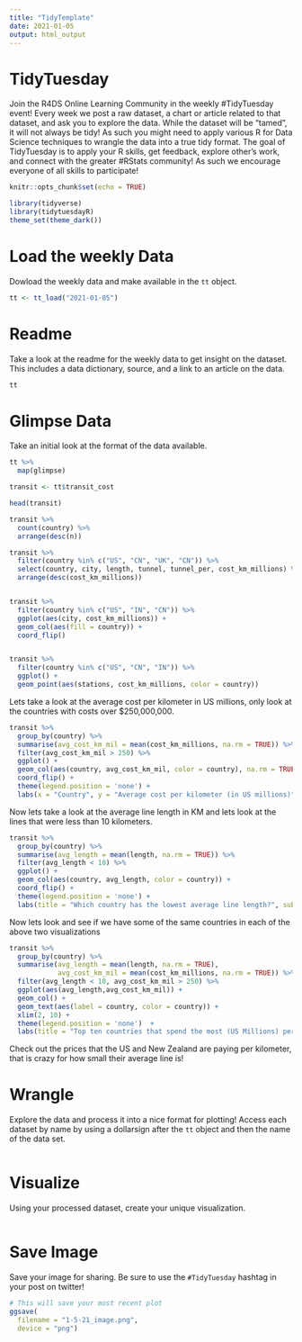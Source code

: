 ```yaml
---
title: "TidyTemplate"
date: 2021-01-05
output: html_output
---
```


# TidyTuesday

Join the R4DS Online Learning Community in the weekly #TidyTuesday event!
Every week we post a raw dataset, a chart or article related to that dataset, and ask you to explore the data.
While the dataset will be “tamed”, it will not always be tidy! As such you might need to apply various R for Data Science techniques to wrangle the data into a true tidy format.
The goal of TidyTuesday is to apply your R skills, get feedback, explore other’s work, and connect with the greater #RStats community!
As such we encourage everyone of all skills to participate!

```r

knitr::opts_chunk$set(echo = TRUE)

library(tidyverse)
library(tidytuesdayR)
theme_set(theme_dark())
```

# Load the weekly Data

Dowload the weekly data and make available in the `tt` object.

```r

tt <- tt_load("2021-01-05")

```


# Readme

Take a look at the readme for the weekly data to get insight on the dataset.
This includes a data dictionary, source, and a link to an article on the data.

```r

tt

```


# Glimpse Data

Take an initial look at the format of the data available.

```r

tt %>% 
  map(glimpse)

```

```r
transit <- tt$transit_cost

head(transit)

transit %>%
  count(country) %>%
  arrange(desc(n))

transit %>%
  filter(country %in% c("US", "CN", "UK", "CN")) %>%
  select(country, city, length, tunnel, tunnel_per, cost_km_millions) %>%
  arrange(desc(cost_km_millions))


transit %>%
  filter(country %in% c("US", "IN", "CN")) %>%
  ggplot(aes(city, cost_km_millions)) +
  geom_col(aes(fill = country)) +
  coord_flip()


transit %>%
  filter(country %in% c("US", "CN", "IN")) %>%
  ggplot() +
  geom_point(aes(stations, cost_km_millions, color = country))
```

Lets take a look at the average cost per kilometer in US millions, only look at the countries with costs over $250,000,000. 

```r
transit %>%
  group_by(country) %>%
  summarise(avg_cost_km_mil = mean(cost_km_millions, na.rm = TRUE)) %>%
  filter(avg_cost_km_mil > 250) %>%
  ggplot() +
  geom_col(aes(country, avg_cost_km_mil, color = country), na.rm = TRUE) +
  coord_flip() +
  theme(legend.position = 'none') +
  labs(x = "Country", y = "Average cost per kilometer (in US millions)", title = "On average which three countries spend the most per kilometer?", subtitle = "Answer: USA, SG (Singapore), and NZ (New Zealand)")
```

Now lets take a look at the average line length in KM and lets look at the lines that were less than 10 kilometers.

```r
transit %>%
  group_by(country) %>%
  summarise(avg_length = mean(length, na.rm = TRUE)) %>%
  filter(avg_length < 10) %>%
  ggplot() +
  geom_col(aes(country, avg_length, color = country)) +
  coord_flip() +
  theme(legend.position = 'none') +
  labs(title = "Which country has the lowest average line length?", subtitle = "Answer: DE (Germany)", x = "Country", y = "Average Line Length (in km)")

```

Now lets look and see if we have some of the same countries in each of the above two visualizations
```r
transit %>%
  group_by(country) %>%
  summarise(avg_length = mean(length, na.rm = TRUE),
            avg_cost_km_mil = mean(cost_km_millions, na.rm = TRUE)) %>%
  filter(avg_length < 10, avg_cost_km_mil > 250) %>%
  ggplot(aes(avg_length,avg_cost_km_mil)) +
  geom_col() +
  geom_text(aes(label = country, color = country)) +
  xlim(2, 10) +
  theme(legend.position = 'none')  +
  labs(title = "Top ten countries that spend the most (US Millions) per km", caption = "Notice that all of these countries have an average of less than 10km per transit line. Why are they all spending so much money?", x = "Average line length (in Km)", y = "Average cost per km (in US millions)")

```
Check out the prices that the US and New Zealand are paying per kilometer, that is crazy for how small their average line is!

# Wrangle

Explore the data and process it into a nice format for plotting! Access each dataset by name by using a dollarsign after the `tt` object and then the name of the data set.

```r



```


# Visualize

Using your processed dataset, create your unique visualization.

```r


  
```

# Save Image

Save your image for sharing. Be sure to use the `#TidyTuesday` hashtag in your post on twitter! 

```r

# This will save your most recent plot
ggsave(
  filename = "1-5-21_image.png",
  device = "png")

```
